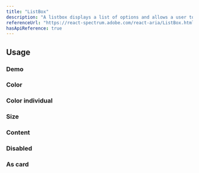 ```yaml
---
title: "ListBox"
description: "A listbox displays a list of options and allows a user to select one or more of them."
referenceUrl: "https://react-spectrum.adobe.com/react-aria/ListBox.html"
hasApiReference: true
---
```


## Usage

### Demo

<ComponentPreview slug="listBox/demo" />

### Color

<ComponentPreview slug="listBox/color" />

### Color individual

<ComponentPreview slug="listBox/colorIndividual" />

### Size

<ComponentPreview slug="listBox/size" />

### Content

<ComponentPreview slug="listBox/content" />

### Disabled

<ComponentPreview slug="listBox/disabled" />

### As card

<ComponentPreview slug="listBox/asCard" />
